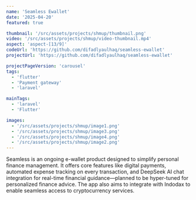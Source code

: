 ```yaml
---
name: 'Seamless Ewallet'
date: '2025-04-20'
featured: true

thumbnail: '/src/assets/projects/shmup/thumbnail.png'
video: '/src/assets/projects/shmup/video-thumbnail.mp4'
aspect: 'aspect-[13/9]'
codeUrl: 'https://github.com/difadlyaulhaq/seamless-ewallet'
projectUrl: 'https://github.com/difadlyaulhaq/seamless-ewallet'

projectPageVersion: 'carousel'
tags:
  - 'flutter'
  - 'Payment gateway'
  - 'laravel'

mainTags:
  - 'laravel'
  - 'Flutter'

images:
  - '/src/assets/projects/shmup/image1.png'
  - '/src/assets/projects/shmup/image3.png'
  - '/src/assets/projects/shmup/image4.png'
  - '/src/assets/projects/shmup/image2.png'
---
```


<ProjectGrid project={frontmatter}>
Seamless is an ongoing e-wallet product designed to
simplify personal finance management. It offers core
features like digital payments, automated expense
tracking on every transaction, and DeepSeek AI chat
integration for real-time financial guidance—planned
to be hyper-tuned for personalized finance advice.
The app also aims to integrate with Indodax to
enable seamless access to cryptocurrency services.
</ProjectGrid>